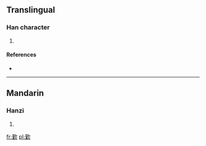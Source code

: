 ==Translingual==

===Han character===
{{Han char|rn=76|rad=欠|as=11|sn=15|four=|canj=廿一弓人 (TMNO)}}

# {{defn|Han|sort=欠11}}

====References====
* {{Han ref|kx=0571.250|dkj=16183|dj=0959.190|hdz=32149.090|uh=6B4F|ud=27471}}

----

==Mandarin==

===Hanzi===
{{cmn-hanzi|pin=[[jìn]] ([[jin4]])|wg=chin<sup>4</sup>}}

# {{defn|Mandarin|sort=欠11}}

[[fr:歏]]
[[pl:歏]]